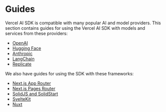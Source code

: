 # Guides

Vercel AI SDK is compatible with many popular AI and model providers. This section contains guides for using the Vercel AI SDK
with models and services from these providers:

- [OpenAI](./guides/openai)
- [Hugging Face](./guides/huggingface)
- [Anthropic](./guides/anthropic)
- [LangChain](./guides/langchain)
- [Replicate](./guides/replicate)

We also have guides for using the SDK with these frameworks:

- [Next.js App Router](./guides/nextjs-app)
- [Next.js Pages Router](./guides/nextjs-pages)
- [SolidJS and SolidStart](./guides/solidjs)
- [SvelteKit](./getting-started#build-your-app)
- [Nuxt](./guides/frameworks/nuxt)
